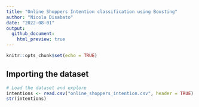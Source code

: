 ```yaml
---
title: "Online Shoppers Intention classification using Boosting"
author: "Nicola Disabato"
date: "2022-08-01"
output:
  github_document:
    html_preview: true
---
```


```r
knitr::opts_chunk$set(echo = TRUE)
```

## Importing the dataset

```r
# Load the dataset and explore
intentions <- read.csv("online_shoppers_intention.csv", header = TRUE) 
str(intentions)
```
